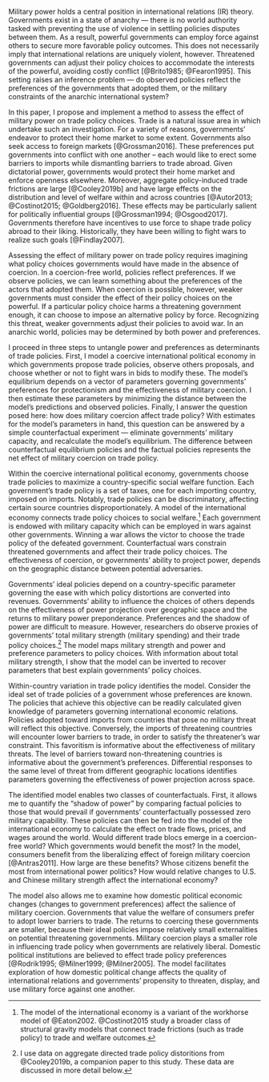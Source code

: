Military power holds a central position in international relations (IR) theory. Governments exist in a state of anarchy — there is no world authority tasked with preventing the use of violence in settling policies disputes between them. As a result, powerful governments can employ force against others to secure more favorable policy outcomes. This does not necessarily imply that international relations are uniquely violent, however. Threatened governments can adjust their policy choices to accommodate the interests of the powerful, avoiding costly conflict [@Brito1985; @Fearon1995]. This setting raises an inference problem — do observed policies reflect the preferences of the governments that adopted them, or the military constraints of the anarchic international system?

In this paper, I propose and implement a method to assess the effect of military power on trade policy choices. Trade is a natural issue area in which undertake such an investigation. For a variety of reasons, governments' endeavor to protect their home market to some extent. Governments also seek access to foreign markets [@Grossman2016]. These preferences put governments into conflict with one another -- each would like to erect some barriers to imports while dismantling barriers to trade abroad. Given dictatorial power, governments would protect their home market and enforce openness elsewhere. Moreover, aggregate policy-induced trade frictions are large [@Cooley2019b] and have large effects on the distribution and level of welfare within and across countries [@Autor2013; @Costinot2015; @Goldberg2016]. These effects may be particularly salient for politically influential groups [@Grossman1994; @Osgood2017]. Governments therefore have incentives to use force to shape trade policy abroad to their liking. Historically, they have been willing to fight wars to realize such goals [@Findlay2007].

Assessing the effect of military power on trade policy requires imagining what policy choices governments would have made in the absence of coercion. In a coercion-free world, policies reflect preferences. If we observe policies, we can learn something about the preferences of the actors that adopted them. When coercion is possible, however, weaker governments must consider the effect of their policy choices on the powerful. If a particular policy choice harms a threatening government enough, it can choose to impose an alternative policy by force. Recognizing this threat, weaker governments adjust their policies to avoid war. In an anarchic world, policies may be determined by both power and preferences.  

I proceed in three steps to untangle power and preferences as determinants of trade policies. First, I model a coercive international political economy in which governments propose trade policies, observe others proposals, and choose whether or not to fight wars in bids to modify these. The model's equilibrium depends on a vector of parameters governing governments' preferences for protectionism and the effectiveness of military coercion. I then estimate these parameters by minimizing the distance between the model's predictions and observed policies. Finally, I answer the question posed here: how does military coercion affect trade policy? With estimates for the model's parameters in hand, this question can be answered by a simple counterfactual experiment — eliminate governments' military capacity, and recalculate the model's equilibrium. The difference between counterfactual equilibrium policies and the factual policies represents the net effect of military coercion on trade policy.

Within the coercive international political economy, governments choose trade policies to maximize a country-specific social welfare function. Each government's trade policy is a set of taxes, one for each importing country, imposed on imports. Notably, trade policies can be discriminatory, affecting certain source countries disproportionately. A model of the international economy connects trade policy choices to social welfare.^[The model of the international economy is a variant of the workhorse model of @Eaton2002. @Costinot2015 study a broader class of structural gravity models that connect trade frictions (such as trade policy) to trade and welfare outcomes.] Each government is endowed with military capacity which can be employed in wars against other governments. Winning a war allows the victor to choose the trade policy of the defeated government. Counterfactual wars constrain threatened governments and affect their trade policy choices. The effectiveness of coercion, or governments' ability to project power, depends on the geographic distance between potential adversaries.

Governments' ideal policies depend on a country-specific parameter governing the ease with which policy distortions are converted into revenues. Governments' ability to influence the choices of others depends on the effectiveness of power projection over geographic space and the returns to military power preponderance. Preferences and the shadow of power are difficult to measure. However, researchers do observe proxies of governments' total military strength (military spending) and their trade policy choices.^[I use data on aggregate directed trade policy distoritions from @Cooley2019b, a companion paper to this study. These data are discussed in more detail below.] The model maps military strength and power and preference parameters to policy choices. With information about total military strength, I show that the model can be inverted to recover parameters that best explain governments' policy choices. 

Within-country variation in trade policy identifies the model. Consider the ideal set of trade policies of a government whose preferences are known. The policies that achieve this objective can be readily calculated given knowledge of parameters governing international economic relations. Policies adopted toward imports from countries that pose no military threat will reflect this objective. Conversely, the imports of threatening countries will encounter lower barriers to trade, in order to satisfy the threatener's war constraint. This favoritism is informative about the effectiveness of military threats. The level of barriers toward non-threatening countries is informative about the government's preferences. Differential responses to the same level of threat from different geographic locations identifies parameters governing the effectiveness of power projection across space.

The identified model enables two classes of counterfactuals. First, it allows me to quantify the "shadow of power" by comparing factual policies to those that would prevail if governments' counterfactually possessed zero military capability. These policies can then be fed into the model of the international economy to calculate the effect on trade flows, prices, and wages around the world. Would different trade blocs emerge in a coercion-free world? Which governments would benefit the most? In the model, consumers benefit from the liberalizing effect of foreign military coercion [@Antras2011]. How large are these benefits? Whose citizens benefit the most from international power politics? How would relative changes to U.S. and Chinese military strength affect the international economy?

The model also allows me to examine how domestic political economic changes (changes to government preferences) affect the salience of military coercion. Governments that value the welfare of consumers prefer to adopt lower barriers to trade. The returns to coercing these governments are smaller, because their ideal policies impose relatively small externalities on potential threatening governments. Military coercion plays a smaller role in influencing trade policy when governments are relatively liberal. Domestic political institutions are believed to effect trade policy preferences [@Rodrik1995; @Milner1999; @Milner2005]. The model facilitates exploration of how domestic political change affects the quality of international relations and governments' propensity to threaten, display, and use military force against one another. 